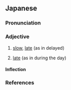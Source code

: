 ==Japanese==
{{ja-kanjitab|alt=遅い,晩い}}

===Pronunciation===
{{ja-pron|acc=0|acc_ref=DJR|acc2=2|acc2_ref=DJR}}

===Adjective===
{{ja-adj|infl=i|hhira=おそい}}

# {{ja-def|遅い}} [[slow]], [[late]] (as in delayed)
# {{ja-def|遅い|晩い}} [[late]] (as in during the day)

====Inflection====
{{ja-i}}

===References===
<references />